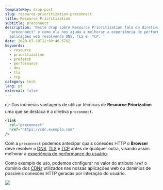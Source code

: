 ```yaml
---
templateKey: drop-post
slug: resource-prioritization-preconnect
title: Resource Prioritization
subtitle: preconnect
description: 'Neste drop sobre Resource Prioritization falo da diretiva
  "preconnect" e como ela nos ajuda a melhorar a experiência de performance em
  aplicações web resolvendo DNS, TLS e  TCP. '
date: 2020-07-30T12:00:46.578Z
keywords:
  - resource
  - prioritization
  - prefetch
  - performance
  - dns
  - tls
  - tcp
category: tech
lang: pt
external: false
---
```


<Drop>

👉  Das inúmeras vantagens de utilizar técnicas de **Resource Priorization** uma que se destaca é a diretiva `preconnect`.

```html
<link
  rel="preconnect"
  href="https://cdn.exemplo.com"
/>
```

Com a `preconnect` podemos antecipar quais conexões HTTP o **Browser** deve resolver o [DNS](https://pt.wikipedia.org/wiki/Sistema_de_Nomes_de_Dom%C3%ADnio), [TLS](https://pt.wikipedia.org/wiki/Transport_Layer_Security) e [TCP](https://pt.wikipedia.org/wiki/Transmission_Control_Protocol) antes de qualquer outra, visando assim melhorar a [experiência de performance do usuário](https://siliconangle.com/2019/05/23/million-dollar-millisecond-lowering-life-death-latency-dx-cubeconversations/). 

Como exemplo de uso, podemos configurar no valor do atributo `href` o domínio dos [CDNs](https://pt.wikipedia.org/wiki/Rede_de_fornecimento_de_conte%C3%BAdo) utilizados nas nossas aplicações web ou domínios de possíveis conexões HTTP geradas por interação do usuário.

![](https://res.cloudinary.com/beto-muniz/image/upload/f_auto/v1595989539/Untitled_zhzjvp.png)

</Drop>